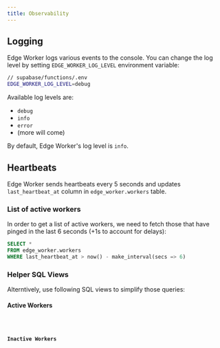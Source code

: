 ```yaml
---
title: Observability
---
```



## Logging

Edge Worker logs various events to the console. You can change the log level
by setting `EDGE_WORKER_LOG_LEVEL` environment variable:

```bash
// supabase/functions/.env
EDGE_WORKER_LOG_LEVEL=debug
```

Available log levels are:

- `debug`
- `info`
- `error`
- (more will come)

By default, Edge Worker's log level is `info`.

## Heartbeats

Edge Worker sends heartbeats every 5 seconds and updates `last_heartbeat_at` column in `edge_worker.workers` table.

### List of active workers

In order to get a list of active workers, we need to fetch those that have pinged in the last 6 seconds (+1s to account for delays):

```sql frame="none"
SELECT * 
FROM edge_worker.workers 
WHERE last_heartbeat_at > now() - make_interval(secs => 6)
```

### Helper SQL Views

Alterntively, use following SQL views to simplify those queries:

#### Active Workers

<Code code={activeWorkersSql} lang="sql" />

#### Inactive Workers

<Code code={inactiveWorkersSql} lang="sql" />
